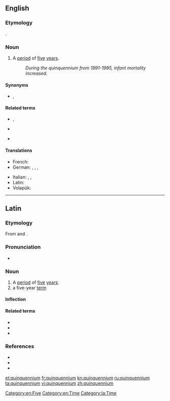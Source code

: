 ==English==

===Etymology===
{{borrowing|en|la|quīnquennium}}.

===Noun===
{{en-noun|quinquenniums|quinquennia}}

# A [[period]] of [[five]] [[year]]s.
#: ''During the quinquennium from 1991-1995, infant mortality increased.''

====Synonyms====
* {{l|en|quinquenniad}}, {{l|en|quintennium}}

====Related terms====
* {{sense|adj.}} {{l|en|quinquennial}}, {{l|en|quintennial}}
* {{sense|4-year period}} {{l|en|quadrennium}}
* {{sense|6-year period}} {{l|en|sexennium}}

====Translations====
{{trans-top|period of time five years long}}
* French: {{t+|fr|quinquennat|m}}
* German: {{t+|de|Lustrum|n}}, {{t+|de|Jahrfünft|n}}, {{t|de|Fünfjahresperiode|f}}, {{t+|de|Quinquennium|n}}
{{trans-mid}}
* Italian: {{t+|it|quinquennio|m}}, {{t|it|quinquennalità|f}}, {{t+|it|lustro|m}}
* Latin: {{t|la|quinquennium}}
* Volapük: {{t|vo|lulyel}}
{{trans-bottom}}

[[Category:en:Five]]
[[Category:en:Time]]

----

==Latin==

===Etymology===
From {{m|la|quinque}} and {{m|la|annus}}.

===Pronunciation===
* {{la-IPA|quinquennium}}

===Noun===
{{la-noun|new=1|quinquennium|quinquenniī|n|second}}

# A [[period]] of [[five]] [[year]]s.
# a five-year [[term]]

====Inflection====
{{la-decl-2nd-N|quinquenni}}

====Related terms====
* {{l|la|quinque|quīnque}}
* {{l|la|quinquennalis|quīnquennālis}}
* {{l|la|quinquennis|quīnquennis}}

===References===
* {{R:L&S}}
* {{R:Elementary Lewis}}
* {{R:Gaffiot}}

[[Category:la:Time]]

[[et:quinquennium]]
[[fr:quinquennium]]
[[kn:quinquennium]]
[[ru:quinquennium]]
[[ta:quinquennium]]
[[vi:quinquennium]]
[[zh:quinquennium]]